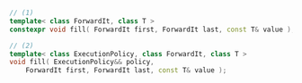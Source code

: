 ```cpp
// (1)
template< class ForwardIt, class T >
constexpr void fill( ForwardIt first, ForwardIt last, const T& value );

// (2)
template< class ExecutionPolicy, class ForwardIt, class T >
void fill( ExecutionPolicy&& policy,
    ForwardIt first, ForwardIt last, const T& value );
```
